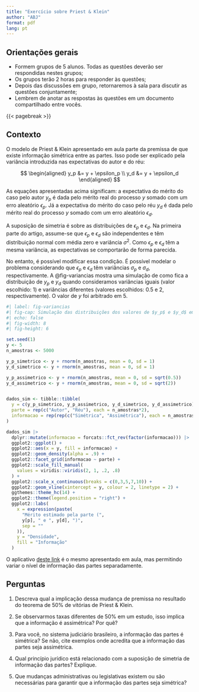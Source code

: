 ```yaml
---
title: "Exercício sobre Priest & Klein"
author: "ABJ"
format: pdf
lang: pt
---
```

## Orientações gerais

-   Formem grupos de 5 alunos. Todas as questões deverão ser respondidas nestes grupos;
-   Os grupos terão 2 horas para responder às questões;
-   Depois das discussões em grupo, retornaremos à sala para discutir as questões conjuntamente;
-   Lembrem de anotar as respostas às questões em um documento compartilhado entre vocês.

{{< pagebreak >}}

## Contexto

O modelo de Priest & Klein apresentado em aula parte da premissa de que existe informação simétrica entre as partes. Isso pode ser explicado pela variância introduzida nas expectativas do autor e do réu:

$$
\begin{aligned}
y_p &= y + \epsilon_p \\
y_d &= y + \epsilon_d
\end{aligned}
$$

As equações apresentadas acima significam: a expectativa do mérito do caso pelo autor $y_p$ é dada pelo mérito real do processo $y$ somado com um erro aleatório $\epsilon_p$. Já a expectativa do mérito do caso pelo réu $y_d$ é dada pelo mérito real do processo $y$ somado com um erro aleatório $\epsilon_d$.

A suposição de simetria é sobre as distribuições de $\epsilon_p$ e $\epsilon_d$. Na primeira parte do artigo, assume-se que $\epsilon_p$ e $\epsilon_d$ são independentes e têm distribuição normal com média zero e variância $\sigma^2$. Como $\epsilon_p$ e $\epsilon_d$ têm a mesma variância, as expectativas se comportarão de forma parecida.

No entanto, é possível modificar essa condição. É possível modelar o problema considerando que $\epsilon_p$ e $\epsilon_d$ têm variâncias $\sigma_p$ e $\sigma_d$, respectivamente. A @fig-variancias mostra uma simulação de como fica a distribuição de $y_p$ e $y_d$ quando
consideramos variâncias iguais (valor escolhido: 1) e variâncias diferentes (valores escolhidos: 0.5 e 2, respectivamente). O valor de $y$ foi arbitrado em 5.

```r
#| label: fig-variancias
#| fig-cap: Simulação das distribuições dos valores de $y_p$ e $y_d$ em cenários de informação simétrica e assimétrica.
#| echo: false
#| fig-width: 8
#| fig-height: 6

set.seed(1)
y <- 5
n_amostras <- 5000

y_p_simetrico <- y + rnorm(n_amostras, mean = 0, sd = 1)
y_d_simetrico <- y + rnorm(n_amostras, mean = 0, sd = 1)

y_p_assimetrico <- y + rnorm(n_amostras, mean = 0, sd = sqrt(0.5))
y_d_assimetrico <- y + rnorm(n_amostras, mean = 0, sd = sqrt(2))


dados_sim <- tibble::tibble(
  y = c(y_p_simetrico, y_p_assimetrico, y_d_simetrico, y_d_assimetrico),
  parte = rep(c("Autor", "Réu"), each = n_amostras*2),
  informacao = rep(rep(c("Simétrica", "Assimétrica"), each = n_amostras), 2)
)

dados_sim |> 
  dplyr::mutate(informacao = forcats::fct_rev(factor(informacao))) |> 
  ggplot2::ggplot() +
  ggplot2::aes(x = y, fill = informacao) +
  ggplot2::geom_density(alpha = .9) +
  ggplot2::facet_grid(informacao ~ parte) +
  ggplot2::scale_fill_manual(
    values = viridis::viridis(2, 1, .2, .8)
  ) +
  ggplot2::scale_x_continuous(breaks = c(0,3,5,7,10)) +
  ggplot2::geom_vline(xintercept = y, colour = 2, linetype = 2) +
  ggthemes::theme_hc(14) +
  ggplot2::theme(legend.position = "right") +
  ggplot2::labs(
    x = expression(paste(
      "Mérito estimado pela parte (", 
      y[p], " e ", y[d], ")", 
      sep = ""
    )),
    y = "Densidade",
    fill = "Informação"
  )


```

O aplicativo [deste link](https://abjur.shinyapps.io/pk_theorem_assimetrico/) é o mesmo apresentado em aula, mas permitindo variar o nível de informação das partes separadamente.

\clearpage

## Perguntas

1) Descreva qual a implicação dessa mudança de premissa no resultado do teorema de 50% de vitórias de Priest & Klein.

2) Se observarmos taxas diferentes de 50% em um estudo, isso implica que a informação é assimétrica? Por quê?

3) Para você, no sistema judiciário brasileiro, a informação das partes é simétrica? Se não, cite exemplos onde acredita que a informação das partes seja assimétrica.

4) Qual princípio jurídico está relacionado com a suposição de simetria de informação das partes? Explique.

5) Que mudanças administrativas ou legislativas existem ou são necessárias para garantir que a informação das partes seja simétrica?

